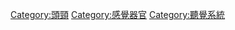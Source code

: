 {{Commonscat|Ears}}

[[Category:頭頸|Category:頭頸]]
[[Category:感覺器官|Category:感覺器官]]
[[Category:聽覺系統|Category:聽覺系統]]